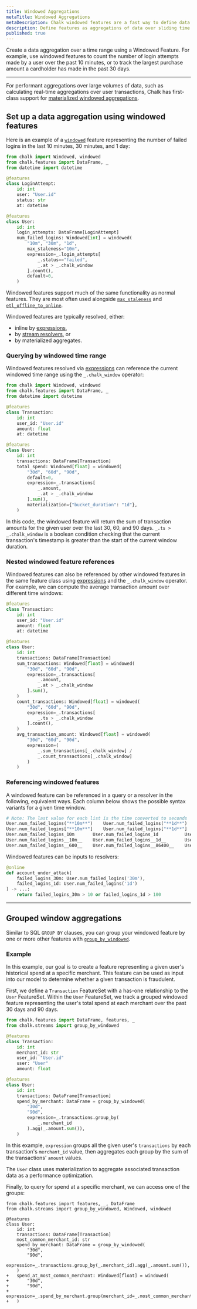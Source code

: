 ```yaml
---
title: Windowed Aggregations
metaTitle: Windowed Aggregations
metaDescription: Chalk windowed features are a fast way to define data aggregations over arbitrary time ranges.
description: Define features as aggregations of data over sliding time ranges.
published: true
---
```


Create a data aggregation over a time range using a Windowed Feature.
For example, use windowed features to count the number of login attempts made by a user over the past 10 minutes, or
to track the largest purchase amount a cardholder has made in the past 30 days.

---

For performant aggregations over large volumes of data, such as calculating real-time aggregations over user transactions,
Chalk has first-class support for [materialized windowed aggregations](/docs/materialized_aggregations).

## Set up a data aggregation using windowed features

Here is an example of a [`windowed`](/api-docs/#windowed) feature representing the number of
failed logins in the last 10 minutes, 30 minutes, and 1 day:

```py
from chalk import Windowed, windowed
from chalk.features import DataFrame, _
from datetime import datetime

@features
class LoginAttempt:
    id: int
    user: "User.id"
    status: str
    at: datetime

@features
class User:
    id: int
    login_attempts: DataFrame[LoginAttempt]
    num_failed_logins: Windowed[int] = windowed(
        "10m", "30m", "1d",
        max_staleness="10m",
        expression=_.login_attempts[
            _.status=="failed",
            _.at > _.chalk_window
        ].count(),
        default=0,
    )
```

Windowed features support much of the same functionality as normal features. They are most often used alongside
[`max_staleness`](/api-docs#windowed.max_staleness) and
[`etl_offline_to_online`](/api-docs#windowed.etl_offline_to_online).

Windowed features are typically resolved, either:
- inline by [expressions](/docs/expression),
- by [stream resolvers](/docs/streams), or
- by materialized aggregates.

### Querying by windowed time range

Windowed features resolved via [expressions](/docs/expression) can reference the current windowed time range
using the `_.chalk_window` operator:

```python
from chalk import Windowed, windowed
from chalk.features import DataFrame, _
from datetime import datetime

@features
class Transaction:
    id: int
    user_id: "User.id"
    amount: float
    at: datetime

@features
class User:
    id: int
    transactions: DataFrame[Transaction]
    total_spend: Windowed[float] = windowed(
        "30d", "60d", "90d",
        default=0,
        expression=_.transactions[
            _.amount,
            _.at > _.chalk_window
        ].sum(),
        materialization={"bucket_duration": "1d"},
    )
```

In this code, the windowed feature will return the sum of transaction amounts for the given user over the last 30, 60,
and 90 days. `_.ts > _.chalk_window` is a boolean condition checking that the current transaction's timestamp is greater
than the start of the current window duration.

### Nested windowed feature references

Windowed features can also be referenced by other windowed features in the same feature class using
[expressions](/docs/expression) and the `_.chalk_window` operator. For example, we can compute the average
transaction amount over different time windows:

```python
@features
class Transaction:
    id: int
    user_id: "User.id"
    amount: float
    at: datetime

@features
class User:
    id: int
    transactions: DataFrame[Transaction]
    sum_transactions: Windowed[float] = windowed(
        "30d", "60d", "90d",
        expression=_.transactions[
            _.amount,
            _.at > _.chalk_window
        ].sum(),
    )
    count_transactions: Windowed[float] = windowed(
        "30d", "60d", "90d",
        expression=_.transactions[
            _.ts > _.chalk_window
        ].count(),
    )
    avg_transaction_amount: Windowed[float] = windowed(
        "30d", "60d", "90d",
        expression=(
            _.sum_transactions[_.chalk_window] /
            _.count_transactions[_.chalk_window]
        )
    )
```

### Referencing windowed features

A windowed feature can be referenced in a query or a resolver in the following, equivalent ways. Each
column below shows the possible syntax variants for a given time window.

```py
# Note: The last value for each list is the time converted to seconds
User.num_failed_logins("**10m**")    User.num_failed_logins("**1d**")       User.num_failed_logins("**1h30m**")
User.num_failed_logins["**10m**"]    User.num_failed_logins["**1d**"]       User.num_failed_logins["**1h30m**"]
User.num_failed_logins_10m       User.num_failed_logins_1d          User.num_failed_logins_1h30m
User.num_failed_logins__10m__    User.num_failed_logins__1d__       User.num_failed_logins__1h30m__
User.num_failed_logins__600__    User.num_failed_logins__86400__    User.num_failed_logins__5400__
```

Windowed features can be inputs to resolvers:

```python
@online
def account_under_attack(
    failed_logins_30m: User.num_failed_logins('30m'),
    failed_logins_1d: User.num_failed_logins('1d')
) -> ...:
    return failed_logins_30m > 10 or failed_logins_1d > 100
```

---

## Grouped window aggregations

Similar to SQL `GROUP BY` clauses, you can group your windowed feature by one or more other features with
[`group_by_windowed`](/api-docs#group_by_windowed).

### Example

In this example, our goal is to create a feature representing a given user's historical spend at a specific merchant.
This feature can be used as input into our model to determine whether a given transaction is fraudulent.

First, we define a `Transaction` FeatureSet with a has-one relationship to the `User` FeatureSet. Within the `User`
FeatureSet, we track a grouped windowed feature representing the user's total spend at each merchant over the past
30 days and 90 days.

```python
from chalk.features import DataFrame, features, _
from chalk.streams import group_by_windowed

@features
class Transaction:
    id: int
    merchant_id: str
    user_id: "User.id"
    user: "User"
    amount: float

@features
class User:
    id: int
    transactions: DataFrame[Transaction]
    spend_by_merchant: DataFrame = group_by_windowed(
        "30d",
        "90d",
        expression=_.transactions.group_by(
            _.merchant_id
        ).agg(_.amount.sum()),
    )
```

In this example, `expression` groups all the given user's `transactions` by each transaction's `merchant_id` value,
then aggregates each group by the sum of the transactions' `amount` values.

The `User` class uses materialization to aggregate
associated transaction data as a performance optimization.

Finally, to query for spend at a specific merchant, we can access one of the groups:

```diff-py
from chalk.features import features, _, DataFrame
from chalk.streams import group_by_windowed, Windowed, windowed

@features
class User:
    id: int
    transactions: DataFrame[Transaction]
    most_common_merchant_id: str
    spend_by_merchant: DataFrame = group_by_windowed(
        "30d",
        "90d",
        expression=_.transactions.group_by(_.merchant_id).agg(_.amount.sum()),
    )
+   spend_at_most_common_merchant: Windowed[float] = windowed(
+       "30d",
+       "90d",
+       expression=_.spend_by_merchant.group(merchant_id=_.most_common_merchant_id)
+   )
```

[//]: # "#### Limitations"
[//]: # "At this time, Chalk does not support direct referencing of the grouped windowed feature, as they are intended as an"
[//]: # "intermediary computation for producing scalar features. As a result, they also cannot be used as input into other"
[//]: # "resolvers. The grouped windowed feature must be resolved by passing an [expression](/docs/expression) to"
[//]: # "the `expression` parameter."


